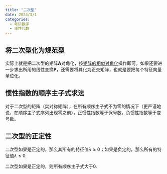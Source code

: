 ```yaml
---
title: "二次型"
date: 2024/3/1
categories:
  - 考研数学
  - 线性代数
---
```


## 将二次型化为规范型

实际上就是把二次型的矩阵$\boldsymbol A$对角化，按[矩阵的相似对角化](矩阵.qmd#矩阵的相似对角化)操作即可。如果还要进一步求出所用的线性变换$\boldsymbol P$，还需要将其化为正交矩阵，也就是要把每个特征向量单位化。

## 惯性指数的顺序主子式求法

对于二次型的矩阵（实对称矩阵），在所有顺序主子式不为零的情况下（更严谨地说，在顺序主子式序列出现零之前），正惯性指数等于保号数，负惯性指数等于变号数。

## 二次型的正定性

二次型如果是正定的，那么其所有的特征值$\lambda\geq0$；如果是负定的，那么所有的特征值$\lambda\leq0$.

二次型如果是正定的，则所有顺序主子式大于0.